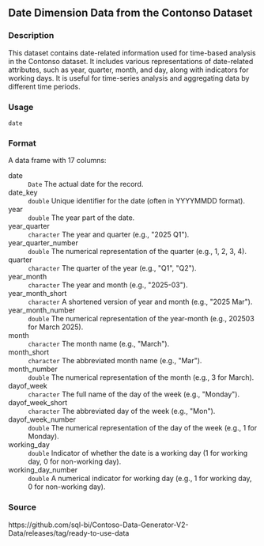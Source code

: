 ## Date Dimension Data from the Contonso Dataset {.unnumbered}


### Description

This dataset contains date-related information used for time-based analysis in the Contonso dataset. It includes various representations
of date-related attributes, such as year, quarter, month, and day, along with indicators for working days. It is useful for time-series
analysis and aggregating data by different time periods.



### Usage

<pre><code class='language-R'>date
</code></pre>


### Format

A data frame with 17 columns:


<dl>
<dt>date</dt><dd><code>Date</code> The actual date for the record.
</dd>
<dt>date_key</dt><dd><code>double</code> Unique identifier for the date (often in YYYYMMDD format).
</dd>
<dt>year</dt><dd><code>double</code> The year part of the date.
</dd>
<dt>year_quarter</dt><dd><code>character</code> The year and quarter (e.g., &quot;2025 Q1&quot;).
</dd>
<dt>year_quarter_number</dt><dd><code>double</code> The numerical representation of the quarter (e.g., 1, 2, 3, 4).
</dd>
<dt>quarter</dt><dd><code>character</code> The quarter of the year (e.g., &quot;Q1&quot;, &quot;Q2&quot;).
</dd>
<dt>year_month</dt><dd><code>character</code> The year and month (e.g., &quot;2025-03&quot;).
</dd>
<dt>year_month_short</dt><dd><code>character</code> A shortened version of year and month (e.g., &quot;2025 Mar&quot;).
</dd>
<dt>year_month_number</dt><dd><code>double</code> The numerical representation of the year-month (e.g., 202503 for March 2025).
</dd>
<dt>month</dt><dd><code>character</code> The month name (e.g., &quot;March&quot;).
</dd>
<dt>month_short</dt><dd><code>character</code> The abbreviated month name (e.g., &quot;Mar&quot;).
</dd>
<dt>month_number</dt><dd><code>double</code> The numerical representation of the month (e.g., 3 for March).
</dd>
<dt>dayof_week</dt><dd><code>character</code> The full name of the day of the week (e.g., &quot;Monday&quot;).
</dd>
<dt>dayof_week_short</dt><dd><code>character</code> The abbreviated day of the week (e.g., &quot;Mon&quot;).
</dd>
<dt>dayof_week_number</dt><dd><code>double</code> The numerical representation of the day of the week (e.g., 1 for Monday).
</dd>
<dt>working_day</dt><dd><code>double</code> Indicator of whether the date is a working day (1 for working day, 0 for non-working day).
</dd>
<dt>working_day_number</dt><dd><code>double</code> A numerical indicator for working day (e.g., 1 for working day, 0 for non-working day).
</dd>
</dl>



### Source

https://github.com/sql-bi/Contoso-Data-Generator-V2-Data/releases/tag/ready-to-use-data


